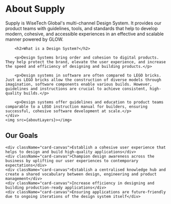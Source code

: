 
<Meta title="About" />

<h1 className="content-header">About Supply</h1>

<p className="content-description">
    Supply is WiseTech Global's multi-channel Design System. It provides our product teams with guidelines, tools, and standards that help to develop modern, cohesive, and accessible experiences in an effective and scalable manner powered by GLOW.
</p>

        <h2>What is a Design System?</h2>
<div className="grid-2">
    <div>

        <p>Design Systems bring order and cohesion to digital products. They help protect the brand, elevate the user experience, and increase the speed and efficiency of designing and building products.</p>

        <p>Design systems in software are often compared to LEGO bricks. Just as LEGO bricks allow the construction of diverse models through imagination, software components enable various builds. However, guidelines and instructions are crucial to achieve consistent, high-quality builds.</p>

        <p>Design systems offer guidelines and education to product teams comparable to a LEGO instruction manual for builders, ensuring successful, cohesive software development at scale.</p>
    </div>
    <img src={aboutLayers}></img>
</div>
<h2>Our Goals</h2>
<div className="grid-3">

    <div className="card-canvas">Establish a cohesive user experience that helps to design and build high-quality applications</div>
    <div className="card-canvas">Champion design awareness across the business by uplifting our user experiences to contemporary expectations</div>
    <div className="card-canvas">Establish a centralised knowledge hub and create a shared vocabulary between design, engineering and product management</div>
    <div className="card-canvas">Increase efficiency in designing and building production-ready applications</div>
    <div className="card-canvas">Ensuring applications are future-friendly due to ongoing iterations of the design system itself</div>

</div>